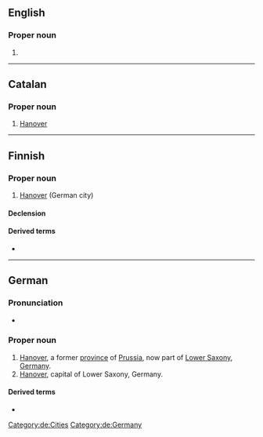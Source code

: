 ==English==

===Proper noun===
{{en-proper noun}}

# {{alternative spelling of|Hanover|lang=en}}

----

==Catalan==

===Proper noun===
{{ca-proper noun}}

# [[Hanover]]

----

==Finnish==

===Proper noun===
{{fi-proper noun}}

# [[Hanover]] (German city)

====Declension====
{{fi-decl-risti|n=sg|Hannover|||a|i=0}}

====Derived terms====
* {{l|fi|hannoverinvihikoira}}

----

==German==
{{wikipedia|lang=de}}

===Pronunciation===
* {{audio|De-Hannover.ogg|Audio|lang=de}}

===Proper noun===
{{de-proper noun|n}}

# [[Hanover]], a former [[province]] of [[Prussia]], now part of [[Lower Saxony]], [[Germany]].
# [[Hanover]], capital of Lower Saxony, Germany.

====Derived terms====
* {{l|de|Hannoveraner}}

[[Category:de:Cities]]
[[Category:de:Germany]]